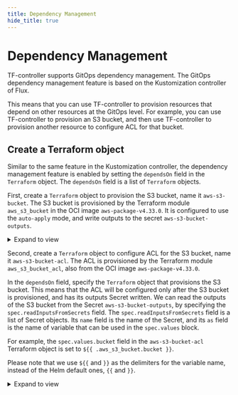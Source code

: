 ```yaml
---
title: Dependency Management
hide_title: true
---
```


# Dependency Management

TF-controller supports GitOps dependency management.  The GitOps dependency management feature
is based on the Kustomization controller of Flux.

This means that you can use TF-controller to provision resources that depend on other resources at the GitOps level.
For example, you can use TF-controller to provision an S3 bucket, and then use TF-controller
to provision another resource to configure ACL for that bucket.

## Create a Terraform object

Similar to the same feature in the Kustomization controller, the dependency management feature is enabled
by setting the `dependsOn` field in the `Terraform` object. The `dependsOn` field is a list of
`Terraform` objects.

First, create a `Terraform` object to provision the S3 bucket, name it `aws-s3-bucket`.
The S3 bucket is provisioned by the Terraform module `aws_s3_bucket` in the OCI image `aws-package-v4.33.0`.
It is configured to use the `auto-apply` mode, and write outputs to the secret `aws-s3-bucket-outputs`.

<details><summary>Expand to view</summary>

```yaml {20-24}
---
apiVersion: infra.contrib.fluxcd.io/v1alpha1
kind: Terraform
metadata:
  name: aws-s3-bucket
  namespace: flux-system
spec:
  path: aws_s3_bucket
  values:
    bucket: my-tf-controller-test-bucket
    tags:
      Environment: Dev
      Name: My bucket
  sourceRef:
    kind: OCIRepository
    name: aws-package-v4.33.0
  approvePlan: auto
  interval: 2m
  destroyResourcesOnDeletion: true
  writeOutputsToSecret:
    name: aws-s3-bucket-outputs
    outputs:
    - arn
    - bucket
  runnerPodTemplate:
    spec:
      envFrom:
      - secretRef:
          name: aws-credentials
```

</details>

Second, create a `Terraform` object to configure ACL for the S3 bucket, name it `aws-s3-bucket-acl`.
The ACL is provisioned by the Terraform module `aws_s3_bucket_acl`, also from the OCI image `aws-package-v4.33.0`.

In the `dependsOn` field, specify the `Terraform` object that provisions the S3 bucket.
This means that the ACL will be configured only after the S3 bucket is provisioned, and has its outputs Secret written.
We can read the outputs of the S3 bucket from the Secret `aws-s3-bucket-outputs`, by specifying the `spec.readInputsFromSecrets` field.
The `spec.readInputsFromSecrets` field is a list of Secret objects.
Its `name` field is the name of the Secret, and its `as` field is the name of variable that can be used in the `spec.values` block.

For example, the `spec.values.bucket` field in the `aws-s3-bucket-acl` Terraform object is set to `${{ .aws_s3_bucket.bucket }}`.

Please note that we use `${{` and  `}}` as the delimiters for the variable name, instead of the Helm default ones, `{{` and `}}`.

<details><summary>Expand to view</summary>

```yaml hl_lines="11 18 20-21"
---
apiVersion: infra.contrib.fluxcd.io/v1alpha1
kind: Terraform
metadata:
  name: aws-s3-bucket-acl
  namespace: flux-system
spec:
  path: aws_s3_bucket_acl
  values:
    acl: private
    bucket: ${{ .aws_s3_bucket.bucket }}
  sourceRef:
    kind: OCIRepository
    name: aws-package-v4.33.0
  approvePlan: auto
  interval: 3m
  dependsOn:
  - name: aws-s3-bucket
  readInputsFromSecrets:
  - name: aws-s3-bucket-outputs
    as: aws_s3_bucket
  runnerPodTemplate:
    spec:
      envFrom:
      - secretRef:
          name: aws-credentials
```

</details>
